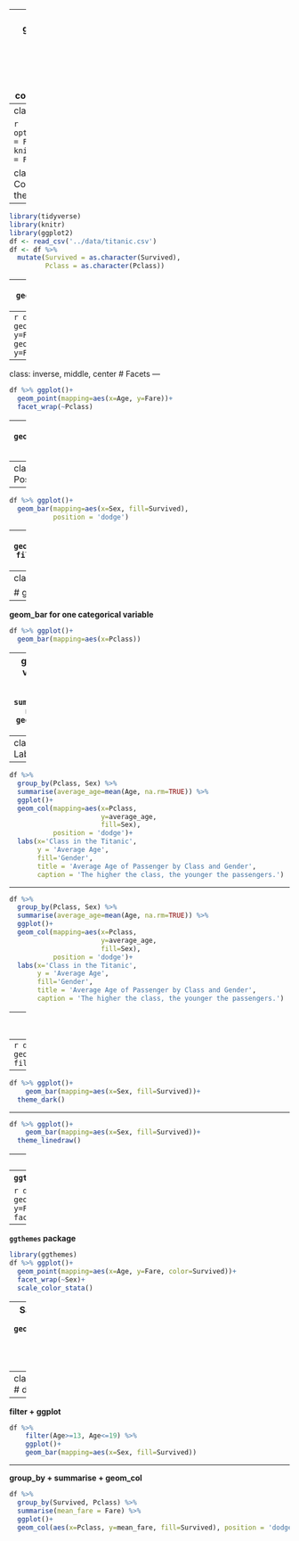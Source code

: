 
---
title: "Some aspects of ggplot2 - Titanic Version"
output:
  xaringan::moon_reader:
    lib_dir: libs
    nature:
      highlightStyle: github
      highlightLines: true
      countIncrementalSlides: false
    

---
class: inverse, middle, center

```{r setup, include=FALSE}
options(htmltools.dir.version = FALSE)
knitr::opts_chunk$set(message = FALSE, warning = FALSE)
```


class: inverse, middle, center
# Combine multiple graphs with the same aes

---
```{r, message=FALSE}
library(tidyverse)
library(knitr)
library(ggplot2)
df <- read_csv('../data/titanic.csv')
df <- df %>% 
  mutate(Survived = as.character(Survived),
         Pclass = as.character(Pclass))
```

---
```{r, fig.height=6}
df %>% ggplot()+ 
  geom_point(mapping=aes(x=Age, y=Fare))
```

---
```{r, fig.height=6}
df %>% ggplot()+ 
  geom_point(mapping=aes(x=Age, y=Fare))+
  geom_smooth(mapping=aes(x=Age, y=Fare))
```
---
class: inverse, middle, center
# Facets
---
```{r, fig.height=6}
df %>% ggplot()+ 
  geom_point(mapping=aes(x=Age, y=Fare))+
  facet_wrap(~Pclass)
```

---
```{r, fig.height=6}
df %>% ggplot()+ 
  geom_point(mapping=aes(x=Age, y=Fare))+
  facet_wrap(~Pclass+Sex)
```

---
class: inverse, middle, center
# Position adjustments
---

```{r, fig.height=6}
df %>% ggplot()+ 
  geom_bar(mapping=aes(x=Sex, fill=Survived), 
           position = 'dodge')
```
---
```{r, fig.height=6}
df %>% ggplot()+ 
  geom_bar(mapping=aes(x=Sex, fill=Survived), 
           position = 'fill')
```
---
class: inverse, middle, center

# geom_bar vs. geom_col
---
**geom_bar for one categorical variable**
```{r, fig.height=6}
df %>% ggplot()+ 
  geom_bar(mapping=aes(x=Pclass))
```

---
**geom_col for one categorical variable and one continuous variable**
```{r, fig.height=6}
df %>% group_by(Pclass) %>% 
  summarise(average_age=mean(Age, na.rm=TRUE)) %>% 
  ggplot()+ 
  geom_col(mapping=aes(x=Pclass, y=average_age))
```

---
class: inverse, middle, center
# Labels/Title

---

```{r,  eval=FALSE}
df %>% 
  group_by(Pclass, Sex) %>% 
  summarise(average_age=mean(Age, na.rm=TRUE)) %>% 
  ggplot()+ 
  geom_col(mapping=aes(x=Pclass, 
                       y=average_age, 
                       fill=Sex), 
           position = 'dodge')+
  labs(x='Class in the Titanic', 
       y = 'Average Age', 
       fill='Gender', 
       title = 'Average Age of Passenger by Class and Gender', 
       caption = 'The higher the class, the younger the passengers.')
```

---


```{r,  echo=FALSE}
df %>% 
  group_by(Pclass, Sex) %>% 
  summarise(average_age=mean(Age, na.rm=TRUE)) %>% 
  ggplot()+ 
  geom_col(mapping=aes(x=Pclass, 
                       y=average_age, 
                       fill=Sex), 
           position = 'dodge')+
  labs(x='Class in the Titanic', 
       y = 'Average Age', 
       fill='Gender', 
       title = 'Average Age of Passenger by Class and Gender', 
       caption = 'The higher the class, the younger the passengers.')
```


---
class: inverse, middle, center

# Change Themes

---
```{r, fig.height=6}
df %>% ggplot()+ 
    geom_bar(mapping=aes(x=Sex, fill=Survived))
```

---
```{r, fig.height=6}
df %>% ggplot()+ 
    geom_bar(mapping=aes(x=Sex, fill=Survived))+
  theme_dark()
```

---

```{r}
df %>% ggplot()+ 
    geom_bar(mapping=aes(x=Sex, fill=Survived))+
  theme_linedraw()
```

---
# More Themes

- https://ggplot2.tidyverse.org/reference/ggtheme.html

---
**`ggthemes` package**

```{r, fig.height=6}
df %>% ggplot()+ 
  geom_point(mapping=aes(x=Age, y=Fare, color=Survived))+
  facet_wrap(~Sex)
```

---
**`ggthemes` package**

```{r, fig.height=6}
library(ggthemes)
df %>% ggplot()+ 
  geom_point(mapping=aes(x=Age, y=Fare, color=Survived))+
  facet_wrap(~Sex)+
  scale_color_stata()
```

---
**Save plots**
```{r, fig.height=6}
gg <- df %>% ggplot()+ 
    geom_bar(mapping=aes(x=Sex, fill=Survived))+
  theme_dark()
ggsave(filename = 'abc.png', plot = gg)
```

---
class: inverse, middle, center
# dplyr + ggplot


---
**filter + ggplot**

```{r,out.height = '450px'}
df %>% 
    filter(Age>=13, Age<=19) %>% 
    ggplot()+
    geom_bar(mapping=aes(x=Sex, fill=Survived))
```

---
**group_by + summarise + geom_col**

```{r,out.height = '400px'}
df %>% 
  group_by(Survived, Pclass) %>% 
  summarise(mean_fare = Fare) %>% 
  ggplot()+
  geom_col(aes(x=Pclass, y=mean_fare, fill=Survived), position = 'dodge')
```

